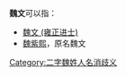 '''魏文'''可以指：
* [[魏文_(雍正进士)|魏文 (雍正进士)]]
* [[魏紫熙|魏紫熙]]，原名魏文

{{disambig}}

[[Category:二字魏姓人名消歧义|Category:二字魏姓人名消歧义]]